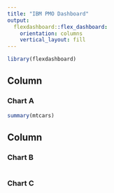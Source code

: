 ```yaml
---
title: "IBM PMO Dashboard"
output: 
  flexdashboard::flex_dashboard:
    orientation: columns
    vertical_layout: fill
---
```


```r
library(flexdashboard)
```

Column {data-width=650}
-----------------------------------------------------------------------

### Chart A

```r
summary(mtcars)
```

Column {data-width=350}
-----------------------------------------------------------------------

### Chart B

```r

```

### Chart C

```r

```

